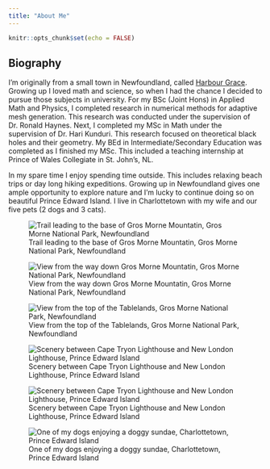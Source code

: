 ```yaml
---
title: "About Me"
---
```


```r
knitr::opts_chunk$set(echo = FALSE)
```
## Biography

I'm originally from a small town in Newfoundland, called [Harbour Grace](https://www.hrgrace.ca/). Growing up I loved math and science, so when I had the chance I decided to pursue those subjects in university. For my BSc (Joint Hons) in Applied Math and Physics, I completed research in numerical methods for adaptive mesh generation. This research was conducted under the supervision of Dr. Ronald Haynes. Next, I completed my MSc in Math under the supervision of Dr. Hari Kunduri. This research focused on theoretical black holes and their geometry. My BEd in Intermediate/Secondary Education was completed as I finished my MSc. This included a teaching internship at Prince of Wales Collegiate in St. John's, NL.

In my spare time I enjoy spending time outside. This includes relaxing beach trips or day long hiking expeditions. Growing up in Newfoundland gives one ample opportunity to explore nature and I'm lucky to continue doing so on beautiful Prince Edward Island. I live in Charlottetown with my wife and our five pets (2 dogs and 3 cats).

![Trail leading to the base of Gros Morne Mountatin, Gros Morne National Park, Newfoundland](images/gm1.jpeg)  

![View from the way down Gros Morne Mountatin, Gros Morne National Park, Newfoundland](images/gm2.jpeg)  

![View from the top of the Tablelands, Gros Morne National Park, Newfoundland](images/table1.jpeg)

![Scenery between Cape Tryon Lighthouse and New London Lighthouse, Prince Edward Island](images/pei1.jpeg)

![Scenery between Cape Tryon Lighthouse and New London Lighthouse, Prince Edward Island](images/pei2.jpeg)

![One of my dogs enjoying a doggy sundae, Charlottetown, Prince Edward Island](images/bo1.jpeg)